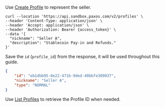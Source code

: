 <Accordion title="Example: Seller Profile" id="create-profile">

Use [Create Profile](/api-reference/endpoints/profiles/create-profile) to represent the seller.

```shell
curl --location 'https://api.sandbox.paxos.com/v2/profiles' \
--header 'Content-Type: application/json' \
--header 'Accept: application/json' \
--header 'Authorization: Bearer {access_token}' \
--data '{
  "nickname": "Seller A",
  "description": "Stablecoin Pay-in and Refunds."
}'
```

Save the `id` (`profile_id`) from the response, it will be used throughout this guide.

```json
{
    "id": "eb1dbb95-8e22-471b-9ded-40bbfe309037",
    "nickname": "Seller A",
    "type": "NORMAL"
}
```

Use [List Profiles](/api-reference/endpoints/profiles/list-profiles) to retrieve the Profile ID when needed.

</Accordion>